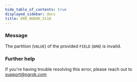 ```yaml
---
hide_table_of_contents: true
displayed_sidebar: docs
title: ERR_NGROK_5118
---
```




### Message

The partition (`VALUE`) of the provided `FIELD` (`ARN`) is invalid.

<ErrorDetails error="err_ngrok_5118" />

### Further help

If you're having trouble resolving this error, please reach out to [support@ngrok.com](mailto:support@ngrok.com?subject=Help%20with%20ERR_NGROK_5118)
